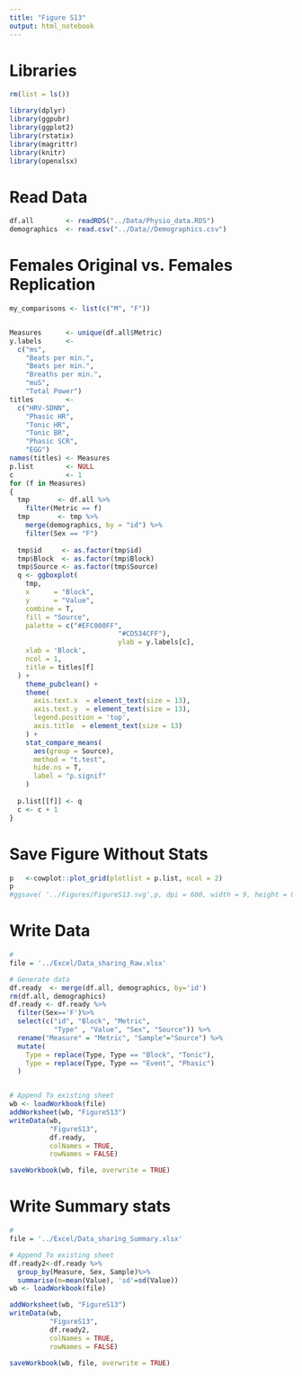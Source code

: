 ---
title: "Figure S13"
output: html_notebook
---

# Libraries 
```{r message=FALSE, warning=FALSE, echo=FALSE,include=FALSE}
rm(list = ls())

library(dplyr)
library(ggpubr)
library(ggplot2)
library(rstatix)
library(magrittr)
library(knitr)
library(openxlsx)
```


# Read Data
```{r}
df.all        <- readRDS("../Data/Physio_data.RDS")
demographics  <- read.csv("../Data//Demographics.csv")

```


# Females Original vs. Females Replication
```{r,echo=FALSE, message=FALSE, warning=FALSE, fig.height=12, fig.width=8}
my_comparisons <- list(c("M", "F"))


Measures      <- unique(df.all$Metric)
y.labels      <-
  c("ms",
    "Beats per min.",
    "Beats per min.",
    "Breaths per min.",
    "muS",
    "Total Power")
titles        <-
  c("HRV-SDNN",
    "Phasic HR",
    "Tonic HR",
    "Tonic BR",
    "Phasic SCR",
    "EGG")
names(titles) <- Measures
p.list        <- NULL
c             <- 1
for (f in Measures)
{
  tmp       <- df.all %>%
    filter(Metric == f)
  tmp       <- tmp %>%
    merge(demographics, by = "id") %>%
    filter(Sex == "F")
  
  tmp$id     <- as.factor(tmp$id)
  tmp$Block  <- as.factor(tmp$Block)
  tmp$Source <- as.factor(tmp$Source)
  q <- ggboxplot(
    tmp,
    x      = "Block",
    y      = "Value",
    combine = T,
    fill = "Source",
    palette = c("#EFC000FF",
                           "#CD534CFF"),
                           ylab = y.labels[c],
    xlab = 'Block',
    ncol = 1,
    title = titles[f]
  ) +
    theme_pubclean() +
    theme(
      axis.text.x  = element_text(size = 13),
      axis.text.y  = element_text(size = 13),
      legend.position = 'top',
      axis.title  = element_text(size = 13)
    ) +
    stat_compare_means(
      aes(group = Source),
      method = "t.test",
      hide.ns = T,
      label = "p.signif"
    )
  
  p.list[[f]] <- q
  c <- c + 1
}

```



# Save Figure Without Stats 
```{r}

p   <-cowplot::plot_grid(plotlist = p.list, ncol = 2)
p
#ggsave( '../Figures/FigureS13.svg',p, dpi = 600, width = 9, height = 8)
```
# Write Data 
```{r}
#
file = '../Excel/Data_sharing_Raw.xlsx'

# Generate data
df.ready  <- merge(df.all, demographics, by='id')
rm(df.all, demographics)
df.ready <- df.ready %>%
  filter(Sex=='F')%>%
  select(c("id", "Block", "Metric",
           "Type" , "Value", "Sex", "Source")) %>%
  rename("Measure" = "Metric", "Sample"="Source") %>%
  mutate(
    Type = replace(Type, Type == "Block", "Tonic"),
    Type = replace(Type, Type == "Event", "Phasic")
  )


# Append To existing sheet
wb <- loadWorkbook(file)
addWorksheet(wb, "FigureS13")
writeData(wb,
          "FigureS13",
          df.ready,
          colNames = TRUE,
          rowNames = FALSE)

saveWorkbook(wb, file, overwrite = TRUE)
```

# Write Summary stats
```{r}
#
file = '../Excel/Data_sharing_Summary.xlsx'

# Append To existing sheet
df.ready2<-df.ready %>%
  group_by(Measure, Sex, Sample)%>%
  summarise(m=mean(Value), 'sd'=sd(Value))
wb <- loadWorkbook(file)

addWorksheet(wb, "FigureS13")
writeData(wb,
          "FigureS13",
          df.ready2,
          colNames = TRUE,
          rowNames = FALSE)

saveWorkbook(wb, file, overwrite = TRUE)
```


